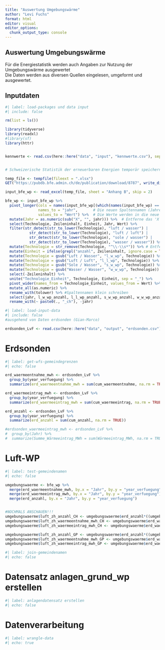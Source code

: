 ```yaml
---
title: "Auswertung Umgebungswärme"
author: "Levi Fuchs"
format: html
editor: visual
editor_options: 
  chunk_output_type: console
---
```


## Auswertung Umgebungswärme

Für die Energiestatistik werden auch Angaben zur Nutzung der Umgebungswärme ausgewertet<br> Die Daten werden aus diversen Quellen eingelesen, umgeformt und ausgewertet.

## Inputdaten

```r
#| label: load-packages und data input
#| include: false

rm(list = ls())

library(tidyverse)
library(readxl)
#library(sf)
library(httr)


kennwerte <- read.csv(here::here("data", "input", "kennwerte.csv"), sep=";")


# Schweizerische Statistik der erneuerbaren Energien temporär speichern

temp_file <- tempfile(fileext = ".xlsx")
GET("https://pubdb.bfe.admin.ch/de/publication/download/8787", write_disk(temp_file, overwrite = TRUE)) #s. https://pubdb.bfe.admin.ch/de/suche?keywords=404

input_bfe_wp <- read_excel(temp_file, sheet = "Anhang B", skip = 2)

bfe_wp <- input_bfe_wp %>%
  pivot_longer(cols = names(input_bfe_wp[(which(names(input_bfe_wp) == "Einheit")+1):(which(names(input_bfe_wp) == "Herkunft")-1)]), #Jahreszahlen befinden sich zw. den Spalten "Einheit" und "Herkunft"
               names_to = "jahr",       # Die neuen Spaltennamen (Jahreszahlen) werden hier gespeichert
               values_to = "Wert") %>%  # Die Werte werden in die neue Spalte "Wert" verschoben
  mutate(Jahr = as.numeric(sub("X", "", jahr))) %>%  # Entferne das 'X' und konvertiere in numerische Werte
  select(Technologie, Zeileninhalt, Einheit, Jahr, Wert) %>%
  filter(str_detect(str_to_lower(Technologie), "luft / wasser") |
           str_detect(str_to_lower(Technologie), "luft / luft") |
           str_detect(str_to_lower(Technologie), "sole / wasser") |
           str_detect(str_to_lower(Technologie), "wasser / wasser")) %>%
  mutate(Technologie = str_remove(Technologie, "^\\-\\s*")) %>% # Entfernt "- " am Anfang
  mutate(Einheit = ifelse(grepl("anzahl", Zeileninhalt, ignore.case = TRUE), "Anzahl", Einheit)) %>%
  mutate(Technologie = gsub("Luft / Wasser", "l_w_wp", Technologie)) %>%
  mutate(Technologie = gsub("Luft / Luft", "l_l_wp", Technologie)) %>%
  mutate(Technologie = gsub("Sole / Wasser", "s_w_wp", Technologie)) %>%
  mutate(Technologie = gsub("Wasser / Wasser", "w_w_wp", Technologie)) %>%
  select(-Zeileninhalt) %>%
  unite("Technologie_Einheit", Technologie, Einheit, sep = "_") %>%
  pivot_wider(names_from = Technologie_Einheit, values_from = Wert) %>%
  mutate_all(as.numeric) %>%
  rename_with(tolower) %>% #Spaltennamen klein schreiben
  select(jahr, l_w_wp_anzahl, l_l_wp_anzahl, s_w_wp_anzahl, w_w_wp_anzahl, l_w_wp_gwh, l_l_wp_gwh, s_w_wp_gwh, w_w_wp_gwh) %>%
  rename_with(~ paste0(., "_ch"), -jahr)
```

```r
#| label: load-input-data
#| include: false
#ausgehend von Daten erdsonden (Gian-Marco)

erdsonden_LvF <- read.csv(here::here("data", "output", "erdsonden.csv"), sep=";")

```

# Erdsonden

```r
#| label: get-wfs-gemeindegrenzen
#| echo: false

erd_waermeentnahme_mwh <- erdsonden_LvF %>%
  group_by(year_verfuegung) %>%
  summarize(erd_waermeentnahme_mwh = sum(cum_waermeentnahme, na.rm = TRUE)*kennwerte$betriebszeit_wp/1000)

erd_waermeeintrag_mwh <- erdsonden_LvF %>%
  group_by(year_verfuegung) %>%
  summarize(erd_waermeeintrag_mwh = sum(cum_waermeeintrag, na.rm = TRUE)*kennwerte$betriebszeit_wp/1000)

erd_anzahl <- erdsonden_LvF %>%
  group_by(year_verfuegung) %>%
  summarize(erd_anzahl = sum(cum_anzahl, na.rm = TRUE))

#erdsonden_waermeeintrag_mwh <- erdsonden_LvF %>%
#  group_by(Jahr) %>%
#  summarize(Summe_Wärmeeintrag_MWh = sum(Wärmeeintrag_MWh, na.rm = TRUE))
```

# Luft-WP

```r
#| label: test-gemeindenamen
#| echo: false

umgebungswaerme <- bfe_wp %>%
  merge(erd_waermeentnahme_mwh, by.x = "Jahr", by.y = "year_verfuegung") %>%
  merge(erd_waermeeintrag_mwh, by.x = "Jahr", by.y = "year_verfuegung") %>%
  merge(erd_anzahl, by.x = "Jahr", by.y = "year_verfuegung")


#NOCHMALS ANSCHAUEN!!!
umgebungswaerme$luft_zh_anzahl_CH <- umgebungswaerme$erd_anzahl*((umgebungswaerme$L_L_WP_Anzahl+umgebungswaerme$L_W_WP_Anzahl)/(umgebungswaerme$S_W_WP_Anzahl+umgebungswaerme$W_W_WP_Anzahl))
umgebungswaerme$luft_zh_waermeentnahme_mwh_CH <- umgebungswaerme$erd_waermeentnahme_mwh*((umgebungswaerme$L_L_WP_GWh+umgebungswaerme$L_W_WP_GWh)/(umgebungswaerme$S_W_WP_GWh+umgebungswaerme$W_W_WP_GWh))
umgebungswaerme$luft_zh_waermeeintrag_mwh_CH <- umgebungswaerme$erd_waermeeintrag_mwh*((umgebungswaerme$L_L_WP_GWh+umgebungswaerme$L_W_WP_GWh)/(umgebungswaerme$S_W_WP_GWh+umgebungswaerme$W_W_WP_GWh))

umgebungswaerme$luft_zh_anzahl_GP <- umgebungswaerme$erd_anzahl*((umgebungswaerme$L_L_WP_Anzahl+umgebungswaerme$L_W_WP_Anzahl)/(umgebungswaerme$S_W_WP_Anzahl+umgebungswaerme$W_W_WP_Anzahl))
umgebungswaerme$luft_zh_waermeentnahme_mwh_GP <- umgebungswaerme$erd_waermeentnahme_mwh*((umgebungswaerme$L_L_WP_GWh+umgebungswaerme$L_W_WP_GWh)/(umgebungswaerme$S_W_WP_GWh+umgebungswaerme$W_W_WP_GWh))
umgebungswaerme$luft_zh_waermeeintrag_mwh_GP <- umgebungswaerme$erd_waermeeintrag_mwh*((umgebungswaerme$L_L_WP_GWh+umgebungswaerme$L_W_WP_GWh)/(umgebungswaerme$S_W_WP_GWh+umgebungswaerme$W_W_WP_GWh))
```

```r
#| label: join-gemeindenamen
#| echo: false

```

# Datensatz anlagen_grund_wp erstellen

```r
#| label: anlagendatensatz erstellen
#| echo: false

```

# Datenverarbeitung

```r
#| label: wrangle-data
#| echo: true

```
